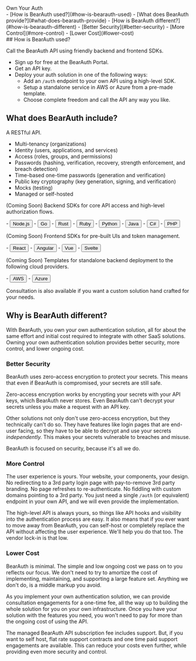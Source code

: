 
<Page>
<Hero>Own Your Auth</Hero>
<Section>
- [How is BearAuth used?](#how-is-bearauth-used)
- [What does BearAuth provide?](#what-does-bearauth-provide)
- [How is BearAuth different?](#how-is-bearauth-different)
  - [Better Security](#better-security)
  - [More Control](#more-control)
  - [Lower Cost](#lower-cost)
</Section>

<Section blockMargin>
## How is BearAuth used?

Call the BearAuth API using friendly backend and frontend SDKs.

- Sign up for free at the BearAuth Portal.
- Get an API key.
- Deploy your auth solution in one of the following ways:
  - Add an `/auth` endpoint to your own API using a high-level SDK.
  - Setup a standalone service in AWS or Azure from a pre-made template.
  - Choose complete freedom and call the API any way you like.

## What does BearAuth include?

A RESTful API.

- Multi-tenancy (organizations)
- Identity (users, applications, and services)
- Access (roles, groups, and permissions)
- Passwords (hashing, verification, recovery, strength enforcement, and breach detection)
- Time-based one-time passwords (generation and verification)
- Public key cryptography (key generation, signing, and verification)
- Mocks (testing)
- Managed or self-hosted

(Coming Soon) Backend SDKs for core API access and high-level authorization flows.

<Grid>
- <Button>Node.js</Button>
- <Button>Go</Button>
- <Button>Rust</Button>
- <Button>Ruby</Button>
- <Button>Python</Button>
- <Button>Java</Button>
- <Button>C#</Button>
- <Button>PHP</Button>
</Grid>

(Coming Soon) Frontend SDKs for pre-built UIs and token management.

<Grid>
- <Button>React</Button>
- <Button>Angular</Button>
- <Button>Vue</Button>
- <Button>Svelte</Button>
</Grid>

(Coming Soon) Templates for standalone backend deployment to the following cloud providers.

<Grid>
- <Button>AWS</Button>
- <Button>Azure</Button>
</Grid>

Consultation is also available if you want a custom solution hand crafted for your needs.

## Why is BearAuth different?

With BearAuth, you own your own authentication solution, all for about the same effort and initial cost required to integrate with other SaaS solutions. Owning your own authentication solution provides better security, more control, and lower ongoing cost.

### Better Security

BearAuth uses zero-access encryption to protect your secrets. This means that even if BearAuth is compromised, your secrets are still safe.

Zero-access encryption works by encrypting your secrets with your API keys, which BearAuth never stores. Even BearAuth can't decrypt your secrets unless you make a request with an API key.

Other solutions not only don't use zero-access encryption, but they technically can't do so. They have features like login pages that are end-user facing, so they have to be able to decrypt and use your secrets _independently._ This makes your secrets vulnerable to breaches and misuse.

BearAuth is focused on security, because it's all we do.

### More Control

The user experience is yours. Your website, your components, your design. No redirecting to a 3rd party login page with pay-to-remove 3rd party branding. No page refreshes to re-authenticate. No fiddling with custom domains pointing to a 3rd party. You just need a single `/auth` (or equivalent) endpoint in your own API, and we will even provide the implementation.

The high-level API is always yours, so things like API hooks and visibility into the authentication process are easy. It also means that if you ever want to move away from BearAuth, you can self-host or completely replace the API without affecting the user experience. We'll help you do that too. The vendor lock-in is that low.

### Lower Cost

BearAuth is minimal. The simple and low ongoing cost we pass on to you reflects our focus. We don't need to try to amortize the cost of implementing, maintaining, and supporting a large feature set. Anything we don't do, is a middle markup you avoid.

As you implement your own authentication solution, we can provide consultation engagements for a one-time fee, all the way up to building the whole solution for you on your own infrastructure. Once you have your solution with the features you need, you won't need to pay for more than the ongoing cost of using the API.

The managed BearAuth API subscription fee includes support. But, if you want to self host, flat rate support contracts and one time paid support engagements are available. This can reduce your costs even further, while providing even more security and control.
</Section>
</Page>
